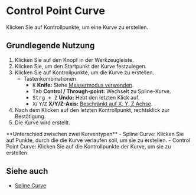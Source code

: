 
# Control Point Curve

<Reference shortcut="" command="Control Point Curve" button="Werkzeugleiste" buttonIcon='button-control-point-curve' />

Klicken Sie auf Kontrollpunkte, um eine Kurve zu erstellen.

## Grundlegende Nutzung

1. Klicken Sie auf den <ButtonIcon type="button-control-point-curve" /> Knopf in der Werkzeugleiste.
2. Klicken Sie, um den Startpunkt der Kurve festzulegen.
3. Klicken Sie auf Kontrollpunkte, um die Kurve zu erstellen.
   - <Kst>Tastenkombinationen</Kst>
      - <kbd>K</kbd> **Knife:** Siehe [Messermodus verwenden](/tool/sketching-essentials#use-knife-mode).
      - <kbd>Tab</kbd> **Control / Through-point:** Wechselt zu Spline-Kurve.
      - <kbd>Strg + Z</kbd> **Undo:** Hebt den letzten Klick auf.
      - <kbd>X</kbd>/ <kbd>Y</kbd>/<kbd>Z</kbd> **X/Y/Z-Axis:** [Beschränkt auf X, Y, Z Achse](/tool/sketching-essentials#constrain-to-an-axis).
4. Nach dem Klicken auf den letzten Kontrollpunkt, rechtsklick zur Bestätigung.
5. Die Kurve wird erstellt.

<Callout type="info" emoji="💡">
**Unterschied zwischen zwei Kurventypen**
- Spline Curve: Klicken Sie auf Punkte, durch die die Kurve verlaufen soll, um sie zu erstellen.
- Control Point Curve: Klicken Sie auf die Kontrollpunkte der Kurve, um sie zu erstellen.
</Callout>


<VideoPlayer fileName="spline-and-control-point-curve"/>

## Siehe auch
- [Spline Curve](spline-curve)